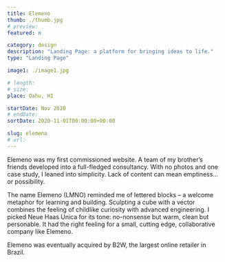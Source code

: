 ```yaml
---
title: Elemeno
thumb: ./thumb.jpg
# preview:
featured: n

category: design
description: "Landing Page: a platform for bringing ideas to life."
type: "Landing Page"

image1: ./image1.jpg

# length:
# size:
place: Oahu, HI

startDate: Nov 2020
# endDate:
sortDate: 2020-11-01T00:00:00+00:00

slug: elemeno
# url:
---
```


Elemeno was my first commissioned website. A team of my brother’s friends developed into a full-fledged consultancy. With no photos and one case study, I leaned into simplicity. Lack of content can mean emptiness… or possibility.

The name Elemeno (LMNO) reminded me of lettered blocks – a welcome metaphor for learning and building. Sculpting a cube with a vector combines the feeling of childlike curiosity with advanced engineering. I picked Neue Haas Unica for its tone: no-nonsense but warm, clean but personable. It had the right feeling for a small, cutting edge, collaborative company like Elemeno.

Elemeno was eventually acquired by B2W, the largest online retailer in Brazil.
